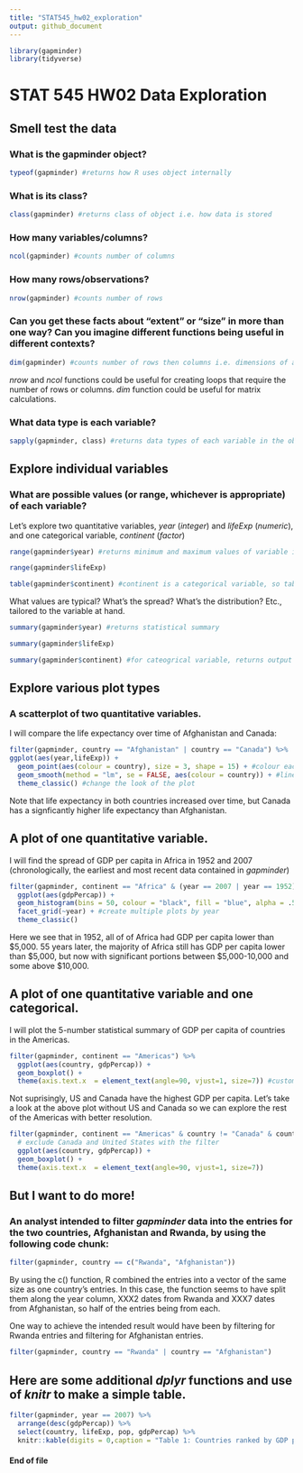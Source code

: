 ```yaml
---
title: "STAT545_hw02_exploration"
output: github_document
---
```


```r
library(gapminder)
library(tidyverse)
```
# STAT 545 HW02 Data Exploration

## Smell test the data

### What is the gapminder object?
```r
typeof(gapminder) #returns how R uses object internally
```

### What is its class?

```r
class(gapminder) #returns class of object i.e. how data is stored
```

### How many variables/columns?

```r
ncol(gapminder) #counts number of columns
```

### How many rows/observations?

```r
nrow(gapminder) #counts number of rows
```

### Can you get these facts about “extent” or “size” in more than one way? Can you imagine different functions being useful in different contexts?

```r
dim(gapminder) #counts number of rows then columns i.e. dimensions of a 2D matrix
```

_nrow_ and _ncol_ functions could be useful for creating loops that require the number of rows or columns. _dim_ function could be useful for matrix calculations.


### What data type is each variable?

```r
sapply(gapminder, class) #returns data types of each variable in the object
```


## Explore individual variables

### What are possible values (or range, whichever is appropriate) of each variable?

Let's explore two quantitative variables, *year* \(_integer_\) and *lifeExp* \(_numeric_\), and one categorical variable, *continent* \(_factor_\)

```r
range(gapminder$year) #returns minimum and maximum values of variable in the object
```

```r
range(gapminder$lifeExp)
```

```r
table(gapminder$continent) #continent is a categorical variable, so table() will list possible values 
```


What values are typical? What’s the spread? What’s the distribution? Etc., tailored to the variable at hand.

```r
summary(gapminder$year) #returns statistical summary
```

```r
summary(gapminder$lifeExp)
```

```r
summary(gapminder$continent) #for cateogrical variable, returns output similar to table()
```


## Explore various plot types

### A scatterplot of two quantitative variables.

I will compare the life expectancy over time of Afghanistan and Canada:

```r
filter(gapminder, country == "Afghanistan" | country == "Canada") %>% 
ggplot(aes(year,lifeExp)) +
  geom_point(aes(colour = country), size = 3, shape = 15) + #colour each country distinctly, and give all points custom size and shape
  geom_smooth(method = "lm", se = FALSE, aes(colour = country)) + #linear regression without default confidence interval shading
  theme_classic() #change the look of the plot
```

Note that life expectancy in both countries increased over time, but Canada has a signficantly higher life expectancy than Afghanistan.


## A plot of one quantitative variable.

I will find the spread of GDP per capita in Africa in 1952 and 2007 (chronologically, the earliest and most recent data contained in *gapminder*)

```r
filter(gapminder, continent == "Africa" & (year == 2007 | year == 1952)) %>% 
  ggplot(aes(gdpPercap)) +
  geom_histogram(bins = 50, colour = "black", fill = "blue", alpha = .5) + #distribute over custom bin number, customize colour and fill, and give some transparency for visual appeal
  facet_grid(~year) + #create multiple plots by year
  theme_classic()
```

Here we see that in 1952, all of of Africa had GDP per capita lower than \$5,000. 55 years later, the majority of Africa still has GDP per capita lower than \$5,000, but now with significant portions between \$5,000-10,000 and some above \$10,000.


## A plot of one quantitative variable and one categorical.

I will plot the 5-number statistical summary of GDP per capita of countries in the Americas.

```r

filter(gapminder, continent == "Americas") %>% 
  ggplot(aes(country, gdpPercap)) +
  geom_boxplot() +
  theme(axis.text.x  = element_text(angle=90, vjust=1, size=7)) #customize x-axis labelling for readability

```

Not suprisingly, US and Canada have the highest GDP per capita. Let's take a look at the above plot without US and Canada so we can explore the rest of the Americas with better resolution.

```r

filter(gapminder, continent == "Americas" & country != "Canada" & country != "United States") %>%
  # exclude Canada and United States with the filter
  ggplot(aes(country, gdpPercap)) +
  geom_boxplot() +
  theme(axis.text.x  = element_text(angle=90, vjust=1, size=7))

```


## But I want to do more\!

### An analyst intended to filter *gapminder* data into the entries for the two countries, Afghanistan and Rwanda, by using the following code chunk:

```r
filter(gapminder, country == c("Rwanda", "Afghanistan"))
```

By using the c() function, R combined the entries into a vector of the same size as one country's entries. In this case, the function seems to have split them along the year column, XXX2 dates from Rwanda and XXX7 dates from Afghanistan, so half of the entries being from each.

One way to achieve the intended result would have been by filtering for Rwanda entries and filtering for Afghanistan entries.

```r
filter(gapminder, country == "Rwanda" | country == "Afghanistan")
```

## Here are some additional *dplyr* functions and use of *knitr* to make a simple table.

```r
filter(gapminder, year == 2007) %>% 
  arrange(desc(gdpPercap)) %>% 
  select(country, lifeExp, pop, gdpPercap) %>% 
  knitr::kable(digits = 0,caption = "Table 1: Countries ranked by GDP per capita [2007].")
```

#### End of file